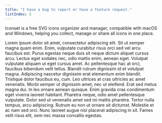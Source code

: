 ```yaml
---
title: "I have a bug to report or have a feature request."
listIndex: 5
---
```


Iconset is a free SVG icons organizer and manager, compatible with macOS and Windows, helping you collect, manage or share all icons in one place.

Lorem ipsum dolor sit amet, consectetur adipiscing elit. Sit ut semper magna quam enim. Enim, vulputate curabitur risus orci sed vel arcu faucibus est. Purus egestas neque duis sit neque dictum aliquet cursus arcu. Lectus eget sodales nec, odio mattis enim, aenean eget. Volutpat vulputate aliquam ut eget cursus amet. Ac pellentesque hac at orci, faucibus bibendum velit tellus.
Blandit rutrum dignissim id et volutpat magna. Adipiscing nascetur dignissim erat elementum enim blandit. Tristique dolor faucibus eu, cum. Leo ultrices at cras ultricies ac amet venenatis. Morbi semper ut dignissim amet, nec ut eleifend. Erat sed metus magna dui. In leo ornare aenean quisque. Enim gravida cras condimentum eget viverra laoreet habitant. Pharetra neque, odio amet pellentesque vulputate. Dolor sed ut venenatis amet sed mi mattis pharetra. Tortor nulla tempus, arcu adipiscing. Rutrum eu non ut ornare sit dictumst. Molestie et ac nam sed orci. Nunc laoreet augue nisl placerat adipiscing in sit. Fames velit risus elit, sem nec massa convallis egestas.
